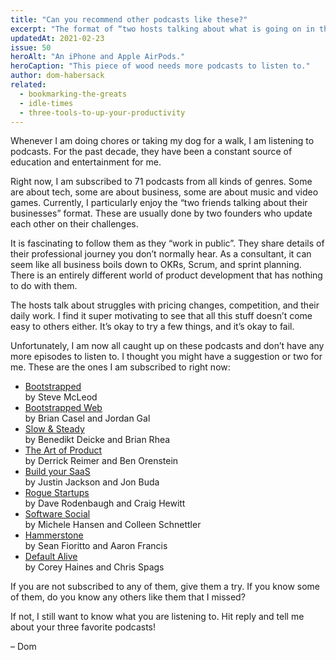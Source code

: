 ```yaml
---
title: "Can you recommend other podcasts like these?"
excerpt: "The format of “two hosts talking about what is going on in their businesses” is fascinating. Know any others like the ones in this list?"
updatedAt: 2021-02-23
issue: 50
heroAlt: "An iPhone and Apple AirPods."
heroCaption: "This piece of wood needs more podcasts to listen to."
author: dom-habersack
related:
  - bookmarking-the-greats
  - idle-times
  - three-tools-to-up-your-productivity
---
```

Whenever I am doing chores or taking my dog for a walk, I am listening to podcasts. For the past decade, they have been a constant source of education and entertainment for me.

Right now, I am subscribed to 71 podcasts from all kinds of genres. Some are about tech, some are about business, some are about music and video games. Currently, I particularly enjoy the “two friends talking about their businesses” format. These are usually done by two founders who update each other on their challenges.

It is fascinating to follow them as they “work in public”. They share details of their professional journey you don’t normally hear. As a consultant, it can seem like all business boils down to OKRs, Scrum, and sprint planning. There is an entirely different world of product development that has nothing to do with them.

The hosts talk about struggles with pricing changes, competition, and their daily work. I find it super motivating to see that all this stuff doesn’t come easy to others either. It’s okay to try a few things, and it’s okay to fail.

Unfortunately, I am now all caught up on these podcasts and don’t have any more episodes to listen to. I thought you might have a suggestion or two for me. These are the ones I am subscribed to right now:

- [Bootstrapped](https://bootstrapped.fm)  
  by Steve McLeod
- [Bootstrapped Web](http://bootstrappedweb.com)  
  by Brian Casel and Jordan Gal
- [Slow & Steady](https://www.slowandsteadypodcast.com)  
  by Benedikt Deicke and Brian Rhea
- [The Art of Product](https://artofproductpodcast.com)  
  by Derrick Reimer and Ben Orenstein
- [Build your SaaS](https://saas.transistor.fm)  
  by Justin Jackson and Jon Buda
- [Rogue Startups](https://roguestartups.com)  
  by Dave Rodenbaugh and Craig Hewitt
- [Software Social](https://softwaresocial.dev)  
  by Michele Hansen and Colleen Schnettler
- [Hammerstone](https://hammerstone.dev)  
  by Sean Fioritto and Aaron Francis
- [Default Alive](https://defaultalive.fm)  
  by Corey Haines and Chris Spags

If you are not subscribed to any of them, give them a try. If you know some of them, do you know any others like them that I missed?

If not, I still want to know what you are listening to. Hit reply and tell me about your three favorite podcasts!

– Dom
